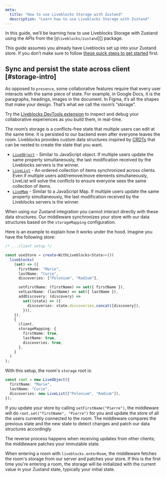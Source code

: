 ```yaml
---
meta:
  title: "How to use Liveblocks Storage with Zustand"
  description: "Learn how to use Liveblocks Storage with Zustand"
---
```


In this guide, we’ll be learning how to use Liveblocks Storage with Zustand
using the APIs from the [`@liveblocks/zustand`][] package.

<Banner title="Install Liveblocks">

This guide assumes you already have Liveblocks set up into your Zustand store.
If you don’t make sure to follow
[these quick steps to get started](/docs/get-started/zustand) first.

</Banner>

## Sync and persist the state across client [#storage-intro]

As opposed to `presence`, some collaborative features require that every user
interacts with the same piece of state. For example, in Google Docs, it is the
paragraphs, headings, images in the document. In Figma, it’s all the shapes that
make your design. That’s what we call the room’s “storage”.

<Banner title="Need help troubleshooting storage?">

Try the [Liveblocks DevTools extension](/devtools) to inspect and debug your
collaborative experiences as you build them, in real-time.

</Banner>

The room’s storage is a conflicts-free state that multiple users can edit at the
same time. It is persisted to our backend even after everyone leaves the room.
Liveblocks provides custom data structures inspired by
[CRDTs](https://en.wikipedia.org/wiki/Conflict-free_replicated_data_type) that
can be nested to create the state that you want.

- [`LiveObject`][] - Similar to JavaScript object. If multiple users update the
  same property simultaneously, the last modification received by the Liveblocks
  servers is the winner.
- [`LiveList`][] - An ordered collection of items synchronized across clients.
  Even if multiple users add/remove/move elements simultaneously, LiveList will
  solve the conflicts to ensure everyone sees the same collection of items.
- [`LiveMap`][] - Similar to a JavaScript Map. If multiple users update the same
  property simultaneously, the last modification received by the Liveblocks
  servers is the winner.

When using our Zustand integration you cannot interact directly with these data
structures. Our middleware synchronizes your store with our data structures
based on the `storageMapping` configuration.

Here is an example to explain how it works under the hood. Imagine you have the
following store:

```ts file="src/store.ts" highlight="6-8,20-22"
/* ...client setup */

const useStore = create<WithLiveblocks<State>>()(
  liveblocks(
    (set) => ({
      firstName: "Marie",
      lastName: "Curie",
      discoveries: ["Polonium", "Radium"],

      setFirstName: (firstName) => set({ firstName }),
      setLastName: (lastName) => set({ lastName }),
      addDiscovery: (discovery) =>
        set((state) => ({
          discoveries: state.discoveries.concat([discovery]),
        })),
    }),
    {
      client,
      storageMapping: {
        firstName: true,
        lastName: true,
        discoveries: true,
      },
    }
  )
);
```

With this setup, the room's `storage` root is:

```ts
const root = new LiveObject({
  firstName: "Marie",
  lastName: "Curie",
  discoveries: new LiveList(["Polonium", "Radium"]),
});
```

If you update your store by calling `setFirstName("Pierre")`, the middleware
will do `root.set("firstName", "Pierre")` for you and update the store of all
the users currently connected to the room. The middleware compares the previous
state and the new state to detect changes and patch our data structures
accordingly.

The reverse process happens when receiving updates from other clients; the
middleware patches your immutable state.

When entering a room with `liveblocks.enterRoom`, the middleware fetches the
room's storage from our server and patches your store. If this is the first time
you're entering a room, the storage will be initialized with the current value
in your Zustand state, typically your initial state.

[`room.history.undo`]: /docs/api-reference/liveblocks-client#Room.history.undo
[`room.history.redo`]: /docs/api-reference/liveblocks-client#Room.history.redo
[`room.history.pause`]: /docs/api-reference/liveblocks-client#Room.history.pause
[`room.history.resume`]:
  /docs/api-reference/liveblocks-client#Room.history.resume
[`liveobject`]: /docs/api-reference/liveblocks-client#LiveObject
[`livemap`]: /docs/api-reference/liveblocks-client#LiveMap
[`livelist`]: /docs/api-reference/liveblocks-client#LiveList
[`createclient`]: /docs/api-reference/liveblocks-client#createClient
[api reference]: /docs/api-reference/liveblocks-zustand
[authentication]: /docs/authentication
